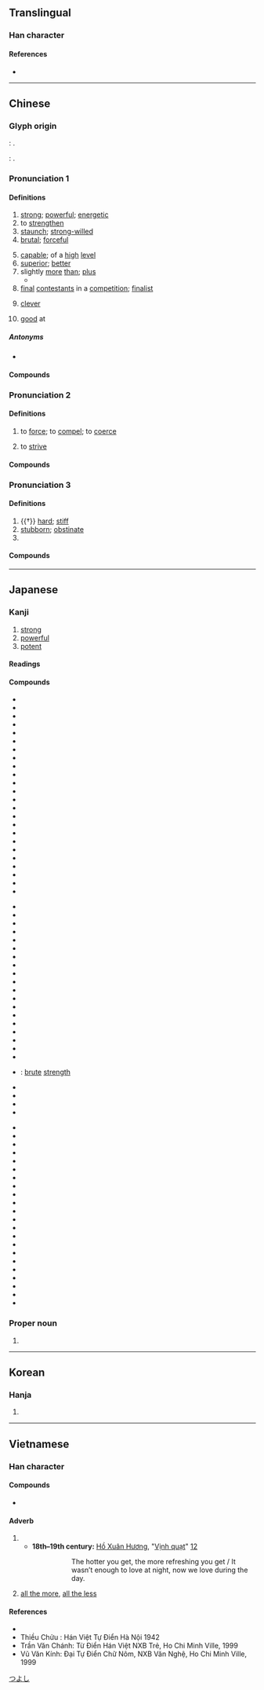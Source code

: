 {{also|强|彊}}
{{character info/new}}
==Translingual==
{{ja-forms|強|[[强]]|強}}

===Han character===
{{Han char|rn=57|rad=弓|as=08|sn=11|four=13236|canj=NILI|ids=⿰弓𧈧, ⿸弘虫}}

====References====
* {{Han ref|kx=0359.230|dkj=09815|hdz=20999.070|uh=5F37|ud=24375|bh=B16A|bd=45418}}

----

==Chinese==

===Glyph origin===
{{Han etym}}
{{zh-ref|Zhengzhang (2003)}}: {{Han compound|彊|虫|c1=p|c2=s|t2=insect|ls=psc}}.

''{{w|Shuowen}}'': {{Han compound|弘|虫|c1=p|c2=s|t2=insect|ls=psc}}.

===Pronunciation 1===
{{zh-forms|s=强|alt=强,*彊}}
{{zh-pron
|m=qiáng
|m-s=
|c=koeng4
|c-t=
|g=
|h=pfs=khiòng
|j=
|md=giòng
|mn=xm,qz,tw:kiông/zz:kiâng/xm,qz:kiûⁿ
|mn_note=kiông/kiâng - literary; kiûⁿ - vernacular
|mn-t=kiang5/kiang3/gion5/giên5
|mn-t_note=kiang3 - "clever", "good at"; gion5 - "superior; better" (giên5 - Chaozhou)
|w=3jjian
|x=
|mc=1
|oc=n,1
|ma=y
|cat=a,v,adv
}}

====Definitions====
{{zh-hanzi}}

# [[strong]]; [[powerful]]; [[energetic]]
# to [[strengthen]]
# [[staunch]]; [[strong-willed]]
# [[brutal]]; [[forceful]]
#: {{zh-x|強-拖 乘客 下機|to '''forcefully''' drag a passenger off the plane}}
# [[capable]]; of a [[high]] [[level]]
# [[superior]]; [[better]]
# slightly [[more]] [[than]]; [[plus]]
#* {{zh-x|你 做 了 多少 了？……四 分之 一 強。|How much have you done?...A bit more than a fourth.}}
# [[final]] [[contestant]]s in a [[competition]]; [[finalist]]
# {{lb|zh|Teochew}} [[clever]]
# {{lb|zh|Teochew}} [[good]] at

=====Antonyms=====
* {{zh-l|弱}}

====Compounds====
{{zh-der|恃強凌弱|恃強欺弱|強硬|奮發圖強|兵強將盛|刁蹬用強|強化食品|奮發自強|差強人意|強仕|強波器|不憚強禦|強調|兵強|強盜演戲|康強|強勁|以強陵弱|好強|強權政治|強姦|強死|年富力強|博聞強記|伯強|兵強馬壯|強弓硬弩|強弱懸殊|強度|強力膠|增強|口強|強化玻璃|強勢|強酸|強盜|強風特報|強項|強韌|強諫|強行軍|強虜|強硬手段|強盛|強渡|強權外交|強權|強棒|強本弱枝|強有力|強敵環伺|強搶|強悍|強心劑|強強滾|強弱|強弩|強寇|強奪|強大|強壯|強圉|強固|強半|強化|強勢貨幣|強力|強人|強者|不強|富強|強健|占強|剛強|力強|強宗|國富兵強|強心針|強梁|富國強兵|四強|堅強|強似|強弩之末|博聞強識|強記|強記洽聞|兵強將勇|強暴|強烈|不畏強禦|多聞強記|外強中乾|壓強|強梗|地震強度|以弱制強|強姦民意|女強人|北方之強|強橫|強壯劑|南方之強|強鹼|加強|列強|倚強欺弱|倚強凌弱|強幹弱枝|強占|富強康樂|火性強陽|板強|氣強|扶弱抑強|爭強鬥勝|極限強度|抓尖要強|爭強|撇強|本事高強|硬弩強弓|抑強扶弱|發憤圖強|畏強凌弱|疲乏強度|爭強賭勝|特強|爭強顯勝|爭強好勝|爭勝要強|煞強如|濟弱鋤強|洽聞強記|木強則折|民富國強|逞強稱能|維新圖強|頑強不屈|自強活動|超級強國|自強不息|自強|誇強說會|馬壯人強|頑強|違強陵弱|騁強背理|補強|誇勝道強|音強|自強學堂|電流強度|超強|鋤強扶弱|高強|精明強幹|要強|身強力壯|逞強|豪俠強徒|豪強|自立自強|莊敬自強|肥強|繁榮富強|索強如}}

===Pronunciation 2===
{{zh-forms|s=强|alt=强,*彊}}
{{zh-pron
|m=qiǎng
|c=koeng5
|md=giōng
|h=pfs=khiòng/khióng
|mn=xm,qz,tw:kióng/zz:kiáng
|w=3jjian
|cat=v
}}

====Definitions====
{{zh-hanzi}}

# to [[force]]; to [[compel]]; to [[coerce]]
#: {{zh-x|勉強{qiǎng}|to force somebody to do something}}
# to [[strive]]

====Compounds====
{{zh-der|fold=1|強酒|強顏|強行法|強忍|強迫儲蓄|強迫降落|強制認領|強制|強勒|惡醉強酒|強迫|強幹|強加|強顏歡笑|強迫教育|強詞奪理|強行|強聒不舍|強求|強死強活|強文假醋|強攻|強勉|強制辯護|強制執行|強作鎮靜|強人所難|強迫中獎|強制處分|強制罪|強迫取分|強飯為嘉|強使|強辯|強制保險|勉強|強逼|牽強附會|牽強}}

===Pronunciation 3===
{{zh-forms|s=强|alt=犟,勥,强,*彊}}
{{zh-pron
|m=jiàng
|c=goeng6
|mn=qz,tw,xm:kiōng/zz:kiāng
|mc=2
|oc=n,2
|ma=y
|cat=a,pn
}}

====Definitions====
{{zh-hanzi}}

# {{†}} [[hard]]; [[stiff]]
# [[stubborn]]; [[obstinate]]
# {{surname|lang=zh}}

====Compounds====
{{zh-der|fold=1|嘴強|倔強|強嘴|彆強|崛強|木強|村強|掘強|拗強}}

{{zh-cat|Elementary}}

----

==Japanese==

===Kanji===
{{ja-kanji|grade=2|rs=弓08}}

# [[strong]]
# [[powerful]]
# [[potent]]

====Readings====
{{ja-readings
|goon=ごう<がう
|kanon=きょう<きやう
|toon=がん
|kun=つよ-い, し-いる<し-ひる, つよ-まる, つよ-める
}}

====Compounds====
{{der-top}}
{{top3}}
* {{ja-r|頑強|がんきょう}}
* {{ja-r|強圧|きょうあつ}}
* {{ja-r|強化|きょうか}}
* {{ja-r|強悍|きょうかん}}
* {{ja-r|強諫|こうれん}}
* {{ja-r|強顔|きょうがん}}
* {{ja-r|強幹弱枝|きょうかんじゃくし}}
* {{ja-r|強記|きょうき}}
* {{ja-r|強禦|きょうぎょ}}
* {{ja-r|強圉|きょうぎょ}}
* {{ja-r|強肩|きょうけん}}
* {{ja-r|強健|きょうけん}}
* {{ja-r|強権|きょうけん}}
* {{ja-r|強固|きょうこ}}
* {{ja-r|強行|きょうこう}}
* {{ja-r|強攻|きょうこう}}
* {{ja-r|強硬|きょうこう}}
* {{ja-r|強梗|きょうこう}}
* {{ja-r|強豪|きょうごう}}
* {{ja-r|強行軍|きょうこうぐん}}
* {{ja-r|強仕|きょうし}}
* {{ja-r|強死|きょうし}}
* {{ja-r|強志|きょうし}}
* {{ja-r|強弱|きょうじゃく}}
{{mid3}}
* {{ja-r|強襲|きょうしゅう}}
* {{ja-r|強恕|きょうじょ}}
* {{ja-r|強靭|きょうじん}}
* {{ja-r|強制|きょうせい}}
* {{ja-r|強請|きょうせい}}
* {{ja-r|強僭|きょうせん}}
* {{ja-r|強壮|きょうそう}}
* {{ja-r|強大|きょうだい}}
* {{ja-r|強調|きょうちょう}}
* {{ja-r|強弩|きょうど}}
* {{ja-r|強忍|きょうにん}}
* {{ja-r|強迫|きょうはく}}
* {{ja-r|強迫観念|きょうはくかんねん}}
* {{ja-r|強半|きょうはん}}
* {{ja-r|強風|きょうふう}}
* {{ja-r|強弁|きょうべん}}
* {{ja-r|強暴|きょうぼう}}
* {{ja-r|強要|きょうよう}}
* {{ja-r|強梁|きょうりょう}}
* {{ja-r|強力|きょうりょく}}: [[brute]] [[strength]]
* {{ja-r|強烈|きょうれつ}}
* {{ja-r|屈強|くっきょう}}
* {{ja-r|堅強|けんきょう}}
* {{ja-r|牽強|けんきょう}}
{{mid3}}
* {{ja-r|件強|けんきょう}}
* {{ja-r|強引|ごういん}}
* {{ja-r|強姦|ごうかん}}
* {{ja-r|強情|ごうじょう}}
* {{ja-r|強訴|ごうそ}}
* {{ja-r|強奪|ごうだつ}}
* {{ja-r|強談|ごうだん}}
* {{ja-r|強談威迫|ごうだにはく}}
* {{ja-r|強盗|ごうとう}}
* {{ja-r|強飯|こわめし}}
* {{ja-r|強欲|ごうよく}}
* {{ja-r|強力犯|ごうりきはん}}
* {{ja-r|強強|つよつよ}}
* {{ja-r|強談判|こわだんぱん}}
* {{ja-r|強面|こわもて}}
* {{ja-r|強気|つよき}}
* {{ja-r|強腰|つよごし}}
* {{ja-r|強吟|つよぎん}}
* {{ja-r|富強|ふきょう}}
* {{ja-r|勉強|べんきょう}}
* {{ja-r|補強|ほきょう}}
* {{ja-r|列強|れっきょう}}
{{bottom}}
{{der-bottom}}

===Proper noun===
{{ja-pos|つよし|proper}}

# {{given name|male|lang=ja}}

[[Category:Japanese male given names|つよし]]

----

==Korean==

===Hanja===
{{ko-hanja|hangeul=강|eumhun=[[강하다|강할]]|mr=kang|y=kang}}

# {{defn|lang=ko|sort=弓08}}

----

==Vietnamese==

===Han character===
{{vi-readings|rs=弓08|hanviet=[[cường]], [[cưỡng]]|nom=[[càng]], [[cượng]], [[cướng]], [[gắng]], [[cường]], [[gàn]], [[ngượng]], [[cưỡng]], [[gương]], [[gượng]], [[gàng]]}}

====Compounds====
* {{vi-l|強國|cường quốc}}

====Adverb====
{{vi-adv|sc=Hani|càng|rs=弓08}}

# {{non-gloss definition|With a [[comparative]] or verb phrase, establishes a parallel with one or more other such comparatives.}}
#* '''18th–19th century:''' [[w:Hồ Xuân Hương|Hồ Xuân Hương]], "[[s:vi:Vịnh cái quạt|Vịnh quạt]]" [http://nomfoundation.org/vn/du-an-nom/Ho-Xuan-Huong/Tho-Ho-Xuan-Huong/22-Vinh_quat][http://nomfoundation.org/nom-project/Ho-Xuan-Huong/Ho-Xuan-Huong-of-poems/22-The_paper_fan]
#*: {{vi-ruby|強燶包饒辰強沫/要店諸斐吏要𣈜|càng nóng bao nhiêu thời càng mát / yêu đêm chưa phỉ lại yêu ngày}}
#*:: The hotter you get, the more refreshing you get / It wasn’t enough to love at night, now we love during the day.
# [[all the more]], [[all the less]]

====References====
* {{R:WinVNKey:Lê Sơn Thanh}}
* Thiều Chửu : Hán Việt Tự Điển Hà Nội 1942
* Trần Văn Chánh: Từ Điển Hán Việt NXB Trẻ, Ho Chi Minh Ville, 1999
* Vũ Văn Kính: Đại Tự Điển Chữ Nôm, NXB Văn Nghệ, Ho Chi Minh Ville, 1999